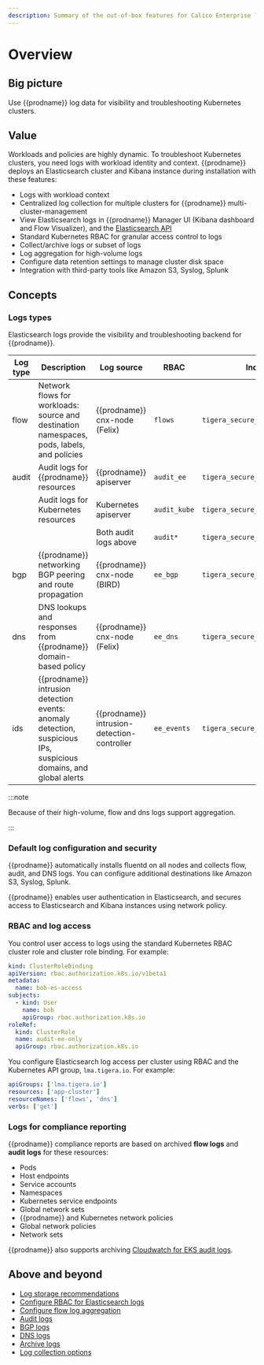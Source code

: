 ```yaml
---
description: Summary of the out-of-box features for Calico Enterprise logs.
---
```


# Overview

## Big picture

Use {{prodname}} log data for visibility and troubleshooting Kubernetes clusters.

## Value

Workloads and policies are highly dynamic. To troubleshoot Kubernetes clusters, you need logs with workload identity and context. {{prodname}} deploys an Elasticsearch cluster and Kibana instance during installation with these features:

- Logs with workload context
- Centralized log collection for multiple clusters for {{prodname}} multi-cluster-management
- View Elasticsearch logs in {{prodname}} Manager UI (Kibana dashboard and Flow Visualizer), and the [Elasticsearch API](https://www.elastic.co/guide/en/elasticsearch/reference/current/search.html)
- Standard Kubernetes RBAC for granular access control to logs
- Collect/archive logs or subset of logs
- Log aggregation for high-volume logs
- Configure data retention settings to manage cluster disk space
- Integration with third-party tools like Amazon S3, Syslog, Splunk

## Concepts

### Logs types

Elasticsearch logs provide the visibility and troubleshooting backend for {{prodname}}.

| Log type | Description                                                                                                       | Log source                                  | RBAC         | Index                         |
| -------- | ----------------------------------------------------------------------------------------------------------------- | ------------------------------------------- | ------------ | ----------------------------- |
| flow     | Network flows for workloads: source and destination namespaces, pods, labels, and policies                        | {{prodname}} cnx-node (Felix)               | `flows`      | `tigera_secure_ee_flows`      |
| audit    | Audit logs for {{prodname}} resources                                                                             | {{prodname}} apiserver                      | `audit_ee`   | `tigera_secure_ee_audit_ee`   |
|          | Audit logs for Kubernetes resources                                                                               | Kubernetes apiserver                        | `audit_kube` | `tigera_secure_ee_audit_kube` |
|          |                                                                                                                   | Both audit logs above                       | `audit*`     | `tigera_secure_ee_audit*`     |
| bgp      | {{prodname}} networking BGP peering and route propagation                                                         | {{prodname}} cnx-node (BIRD)                | `ee_bgp`     | `tigera_secure_ee_bgp.*`      |
| dns      | DNS lookups and responses from {{prodname}} domain-based policy                                                   | {{prodname}} cnx-node (Felix)               | `ee_dns`     | `tigera_secure_ee_dns`        |
| ids      | {{prodname}} intrusion detection events: anomaly detection, suspicious IPs, suspicious domains, and global alerts | {{prodname}} intrusion-detection-controller | `ee_events`  | `tigera_secure_ee_events`     |

:::note

Because of their high-volume, flow and dns logs support aggregation.

:::

### Default log configuration and security

{{prodname}} automatically installs fluentd on all nodes and collects flow, audit, and DNS logs. You can configure additional destinations like Amazon S3, Syslog, Splunk.

{{prodname}} enables user authentication in Elasticsearch, and secures access to Elasticsearch and Kibana instances using network policy.

### RBAC and log access

You control user access to logs using the standard Kubernetes RBAC cluster role and cluster role binding. For example:

```yaml
kind: ClusterRoleBinding
apiVersion: rbac.authorization.k8s.io/v1beta1
metadata:
  name: bob-es-access
subjects:
  - kind: User
    name: bob
    apiGroup: rbac.authorization.k8s.io
roleRef:
  kind: ClusterRole
  name: audit-ee-only
  apiGroup: rbac.authorization.k8s.io
```

You configure Elasticsearch log access per cluster using RBAC and the Kubernetes API group, `lma.tigera.io`. For example:

```yaml
apiGroups: ['lma.tigera.io']
resources: ['app-cluster']
resourceNames: ['flows', 'dns']
verbs: ['get']
```

### Logs for compliance reporting

{{prodname}} compliance reports are based on archived **flow logs** and **audit logs** for these resources:

- Pods
- Host endpoints
- Service accounts
- Namespaces
- Kubernetes service endpoints
- Global network sets
- {{prodname}} and Kubernetes network policies
- Global network policies
- Network sets

{{prodname}} also supports archiving [Cloudwatch for EKS audit logs](../../reference/installation/api.mdx#operator.tigera.io/v1.LogCollectorSpec).

## Above and beyond

- [Log storage recommendations](../../operations/logstorage/log-storage-recommendations.mdx)
- [Configure RBAC for Elasticsearch logs](rbac-elasticsearch.mdx)
- [Configure flow log aggregation](flow/aggregation.mdx)
- [Audit logs](audit-overview.mdx)
- [BGP logs](bgp.mdx)
- [DNS logs](dns/dns-logs.mdx)
- [Archive logs](archive-storage.mdx)
- [Log collection options](../../reference/installation/api.mdx#operator.tigera.io/v1.LogCollectorSpec)
